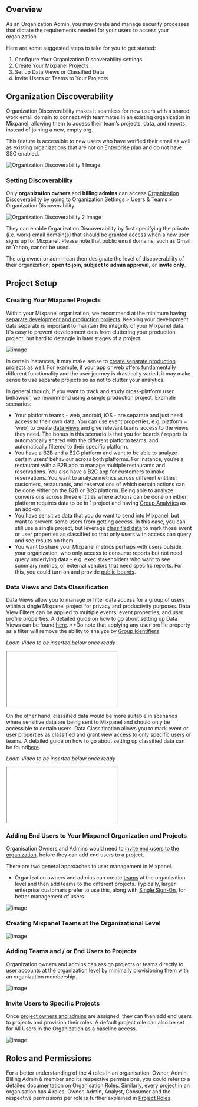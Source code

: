 ## Overview

As an Organization Admin, you may create and manage security processes that dictate the requirements needed for your users to access your organization. 

Here are some suggested steps to take for you to get started:
1. Configure Your Organization Discoverability settings 
2. Create Your Mixpanel Projects 
3. Set up Data Views or Classified Data 
4. Invite Users or Teams to Your Projects

## Organization Discoverability
Organization Discoverability makes it seamless for new users with a shared work email domain to connect with teammates in an existing organization in Mixpanel, allowing them to access their team’s projects, data, and reports, instead of joining a new, empty org.

This feature is accessible to new users who have verified their email as well as existing organizations that are not on Enterprise plan and do not have SSO enabled.

![Organization Discoverability 1 Image](/discoverabilityone.png)

### Setting Discoverability

Only **organization owners** and **billing admins** can access [Organization Discoverability](/docs/orgs-and-projects/organizations#organization-discoverability) by going to Organization Settings > Users & Teams > Organization Discoverability.

![Organization Discoverability 2 Image](/discoverabilitytwo.png)


They can enable Organization Discoverability by first specifying the private (i.e. work) email domain(s) that should be granted access when a new user signs up for Mixpanel. Please note that public email domains, such as Gmail or Yahoo, cannot be used.

The org owner or admin can then designate the level of discoverability of their organization; **open to join**, **subject to admin approval**, or **invite only**.


## Project Setup

### Creating Your Mixpanel Projects
Within your Mixpanel organization, we recommend at the minimum having [separate development and production projects](/docs/best-practices/developer-environments). Keeping your development data separate is important to maintain the integrity of your Mixpanel data. It's easy to prevent development data from cluttering your production project, but hard to detangle in later stages of a project.

![image](https://github.com/mixpanel/docs/assets/50901466/8d6d81cf-0e55-4bef-a743-b38d316e0db4)

In certain instances, it may make sense to [create separate production projects](/docs/best-practices/developer-environments) as well. For example, if your app or web offers fundamentally different functionality and the user journey is drastically varied, it may make sense to use separate projects so as not to clutter your analytics. 

In general though, if you want to track and study cross-platform user behaviour, we recommend using a single production project. Example scenarios:

- Your platform teams - web, android, iOS - are separate and just need access to their own data. You can use event properties, e.g. platform = ‘web’, to create [data views](/docs/data-governance/data-views-and-classification) and give relevant teams access to the views they need. The bonus in this scenario is that you for boards / reports is automatically shared with the different platform teams, and automatically filtered to their specific platform.
- You have a B2B and a B2C platform and want to be able to analyze certain users’ behaviour across both platforms. For instance, you’re a restaurant with a B2B app to manage multiple restaurants and reservations. You also have a B2C app for customers to make reservations. You want to analyze metrics across different entities: customers, restaurants, and reservations of which certain actions can be done either on the B2B or B2C platform. Being able to analyze conversions across these entities where actions can be done on either platform requires data to be in 1 project and having [Group Analytics](/docs/data-structure/advanced/group-analytics) as an add-on.
- You have sensitive data that you do want to send into Mixpanel, but want to prevent some users from getting access. In this case, you can still use a single project, but leverage [classified data](/docs/data-governance/data-views-and-classification#mark-properties-as-classified-data) to mark those event or user properties as classified so that only users with access can query and see results on them.
- You want to share your Mixpanel metrics perhaps with users outside your organization, who only access to consume reports but not need query underlying data - e.g. exec stakeholders who want to see summary metrics, or external vendors that need specific reports. For this, you could turn on and provide [public boards](/docs/boards/public-boards).

### Data Views and Data Classification

Data Views allow you to manage or filter data access for a group of users within a single Mixpanel project for privacy and productivity purposes. Data View Filters can be applied to multiple events, event properties, and user profile properties. A detailed guide on how to go about setting up Data Views can be found [here](/docs/data-governance/data-views-and-classification#create-data-view).
**Do note that applying any user profile property as a filter will remove the ability to analyze by [Group Identifiers](/docs/data-structure/advanced/group-analytics#group-by-a-custom-identifier) 

_Loom Video to be inserted below once ready_
<p style={{ position: ‘relative’, paddingBottom: ’56.25%’, height: 0, overflow: ‘hidden’ }}>
  <iframe src=“https://www.loom.com/embed/<Loom ID>” frameborder=“0"
    style={{ position: ‘absolute’, top: 0, left: 0, width: ’100%’, height: ‘100%’ }}
    allowfullscreen>
  </iframe>
</p>

On the other hand, classified data would be more suitable in scenarios where sensitive data are being sent to Mixpanel and should only be accessible to certain users. Data Classification allows you to mark event or user properties as classified and grant view access to only specific users or teams. A detailed guide on how to go about setting up classified data can be found[here](/docs/data-governance/data-views-and-classification#create-data-view).

_Loom Video to be inserted below once ready_
<p style={{ position: ‘relative’, paddingBottom: ’56.25%’, height: 0, overflow: ‘hidden’ }}>
  <iframe src=“https://www.loom.com/embed/<Loom ID>” frameborder=“0"
    style={{ position: ‘absolute’, top: 0, left: 0, width: ’100%’, height: ‘100%’ }}
    allowfullscreen>
  </iframe>
</p>


### Adding End Users to Your Mixpanel Organization and Projects
Organisation Owners and Admins would need to [invite end users to the organization](/docs/orgs-and-projects/roles-and-permissions#invite-users), before they can add end users to a project.


There are two general approaches to user management in Mixpanel. 

- Organization owners and admins can create [teams](/docs/orgs-and-projects/manage-team-members#teams) at the organization level and then add teams to the different projects. Typically, larger enterprise customers prefer to use this, along with [Single Sign-On](/docs/access-security/single-sign-on/overview), for better management of users.


![image](https://github.com/mixpanel/docs/assets/50901466/9b42d818-cc77-4f02-9025-90456a557c6a)

### Creating Mixpanel Teams at the Organizational Level

![image](https://github.com/mixpanel/docs/assets/50901466/de43d48b-4fef-4292-b835-f1d5682345b1)

### Adding Teams and / or End Users to Projects
Organization owners and admins can assign projects or teams directly to user accounts at the organization level by minimally provisioning them with an organization membership.

![image](https://github.com/mixpanel/docs/assets/50901466/8ec08b83-d0e2-47b3-92a4-5f5e98d70b52)

### Invite Users to Specific Projects

Once [project owners and admins](/docs/orgs-and-projects/roles-and-permissions#setting-a-default-role-on-a-project) are assigned, they can then add end users to projects and provision their roles.  A default project role can also be set for All Users in the Organization as a baseline access.

![image](https://github.com/mixpanel/docs/assets/50901466/61a9099b-f07e-4bcf-9110-bf5418e7000b) 


## Roles and Permissions
For a better understanding of the 4 roles in an organisation: Owner, Admin, Billing Admin & member and its respective permissions, you could refer to a detailed documentation on [Organisation Roles](/docs/orgs-and-projects/roles-and-permissions#organization-roles). Similarly, every project in an organisation has 4 roles: Owner, Admin, Analyst, Consumer and the respective permissions per role is further explained in [Project Roles](/docs/orgs-and-projects/roles-and-permissions#project-roles). 







